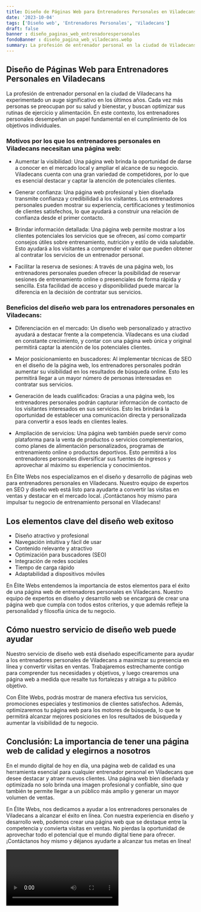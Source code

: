 ```yaml
---
title: Diseño de Páginas Web para Entrenadores Personales en Viladecans
date: '2023-10-04'
tags: ['Diseño web', 'Entrenadores Personales', 'Viladecans']
draft: false
banner : diseño_paginas_web_entrenadorespersonales
fondoBanner : diseño_pagina_web_viladecans.webp
summary: La profesión de entrenador personal en la ciudad de Viladecans ha experimentado un auge significativo en los últimos años. Cada vez más personas se preocupan por su salud y bienestar, y buscan optimizar sus rutinas de ejercicio y alimentación. En este contexto, los entrenadores personales desempeñan un papel fundamental en el cumplimiento de los objetivos individuales.
---
```


## Diseño de Páginas Web para Entrenadores Personales en Viladecans

La profesión de entrenador personal en la ciudad de Viladecans ha experimentado un auge significativo en los últimos años. Cada vez más personas se preocupan por su salud y bienestar, y buscan optimizar sus rutinas de ejercicio y alimentación. En este contexto, los entrenadores personales desempeñan un papel fundamental en el cumplimiento de los objetivos individuales.

### Motivos por los que los entrenadores personales en Viladecans necesitan una página web:

- Aumentar la visibilidad: Una página web brinda la oportunidad de darse a conocer en el mercado local y ampliar el alcance de su negocio. Viladecans cuenta con una gran variedad de competidores, por lo que es esencial destacar y captar la atención de potenciales clientes.

- Generar confianza: Una página web profesional y bien diseñada transmite confianza y credibilidad a los visitantes. Los entrenadores personales pueden mostrar su experiencia, certificaciones y testimonios de clientes satisfechos, lo que ayudará a construir una relación de confianza desde el primer contacto.

- Brindar información detallada: Una página web permite mostrar a los clientes potenciales los servicios que se ofrecen, así como compartir consejos útiles sobre entrenamiento, nutrición y estilo de vida saludable. Esto ayudará a los visitantes a comprender el valor que pueden obtener al contratar los servicios de un entrenador personal.

- Facilitar la reserva de sesiones: A través de una página web, los entrenadores personales pueden ofrecer la posibilidad de reservar sesiones de entrenamiento online o presenciales de forma rápida y sencilla. Esta facilidad de acceso y disponibilidad puede marcar la diferencia en la decisión de contratar sus servicios.

### Beneficios del diseño web para los entrenadores personales en Viladecans:

- Diferenciación en el mercado: Un diseño web personalizado y atractivo ayudará a destacar frente a la competencia. Viladecans es una ciudad en constante crecimiento, y contar con una página web única y original permitirá captar la atención de los potenciales clientes.

- Mejor posicionamiento en buscadores: Al implementar técnicas de SEO en el diseño de la página web, los entrenadores personales podrán aumentar su visibilidad en los resultados de búsqueda online. Esto les permitirá llegar a un mayor número de personas interesadas en contratar sus servicios.

- Generación de leads cualificados: Gracias a una página web, los entrenadores personales podrán capturar información de contacto de los visitantes interesados en sus servicios. Esto les brindará la oportunidad de establecer una comunicación directa y personalizada para convertir a esos leads en clientes leales.

- Ampliación de servicios: Una página web también puede servir como plataforma para la venta de productos o servicios complementarios, como planes de alimentación personalizados, programas de entrenamiento online o productos deportivos. Esto permitirá a los entrenadores personales diversificar sus fuentes de ingresos y aprovechar al máximo su experiencia y conocimientos.

En Élite Webs nos especializamos en el diseño y desarrollo de páginas web para entrenadores personales en Viladecans. Nuestro equipo de expertos en SEO y diseño web está listo para ayudarte a convertir las visitas en ventas y destacar en el mercado local. ¡Contáctanos hoy mismo para impulsar tu negocio de entrenamiento personal en Viladecans!

<GifSeo />

<Cta />

## Los elementos clave del diseño web exitoso

- Diseño atractivo y profesional
- Navegación intuitiva y fácil de usar
- Contenido relevante y atractivo
- Optimización para buscadores (SEO)
- Integración de redes sociales
- Tiempo de carga rápido
- Adaptabilidad a dispositivos móviles

En Élite Webs entendemos la importancia de estos elementos para el éxito de una página web de entrenadores personales en Viladecans. Nuestro equipo de expertos en diseño y desarrollo web se encargará de crear una página web que cumpla con todos estos criterios, y que además refleje la personalidad y filosofía única de tu negocio.

## Cómo nuestro servicio de diseño web puede ayudar

Nuestro servicio de diseño web está diseñado específicamente para ayudar a los entrenadores personales de Viladecans a maximizar su presencia en línea y convertir visitas en ventas. Trabajaremos estrechamente contigo para comprender tus necesidades y objetivos, y luego crearemos una página web a medida que resalte tus fortalezas y atraiga a tu público objetivo.

Con Élite Webs, podrás mostrar de manera efectiva tus servicios, promociones especiales y testimonios de clientes satisfechos. Además, optimizaremos tu página web para los motores de búsqueda, lo que te permitirá alcanzar mejores posiciones en los resultados de búsqueda y aumentar la visibilidad de tu negocio.

## Conclusión: La importancia de tener una página web de calidad y elegirnos a nosotros

En el mundo digital de hoy en día, una página web de calidad es una herramienta esencial para cualquier entrenador personal en Viladecans que desee destacar y atraer nuevos clientes. Una página web bien diseñada y optimizada no solo brinda una imagen profesional y confiable, sino que también te permite llegar a un público más amplio y generar un mayor volumen de ventas.

En Élite Webs, nos dedicamos a ayudar a los entrenadores personales de Viladecans a alcanzar el éxito en línea. Con nuestra experiencia en diseño y desarrollo web, podemos crear una página web que se destaque entre la competencia y convierta visitas en ventas. No pierdas la oportunidad de aprovechar todo el potencial que el mundo digital tiene para ofrecer. ¡Contáctanos hoy mismo y déjanos ayudarte a alcanzar tus metas en línea!

<Video />

<CtaBot job='Entrenadores Personales' city='Viladecans'/>

<Gmaps query='Viladecans+españa+maps' />